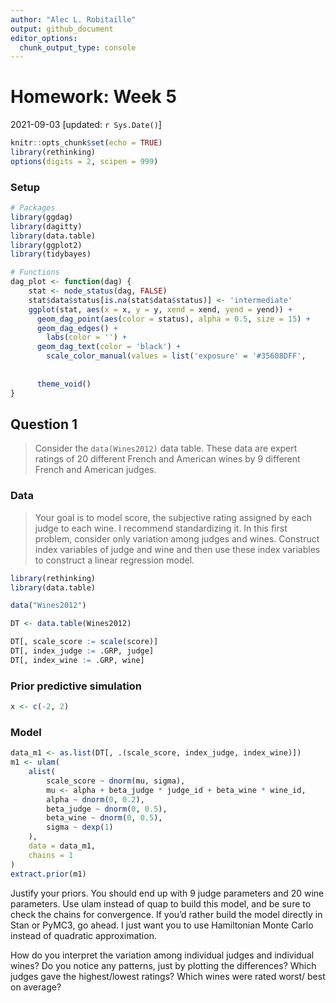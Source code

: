 ```yaml
---
author: "Alec L. Robitaille"
output: github_document
editor_options: 
  chunk_output_type: console
---
```


# Homework: Week 5
2021-09-03 [updated: `r Sys.Date()`]

```r
knitr::opts_chunk$set(echo = TRUE)
library(rethinking)
options(digits = 2, scipen = 999)
```

### Setup

```r
# Packages
library(ggdag)
library(dagitty)
library(data.table)
library(ggplot2)
library(tidybayes)

# Functions
dag_plot <- function(dag) {
	stat <- node_status(dag, FALSE)
	stat$data$status[is.na(stat$data$status)] <- 'intermediate'
	ggplot(stat, aes(x = x, y = y, xend = xend, yend = yend)) +
	  geom_dag_point(aes(color = status), alpha = 0.5, size = 15) +
	  geom_dag_edges() +
		labs(color = '') + 
	  geom_dag_text(color = 'black') +
		scale_color_manual(values = list('exposure' = '#35608DFF',
																		 'outcome' = '#22A884FF',
																		 'intermediate' = 'grey50')) + 
	  theme_void()
}
```



## Question 1

> Consider the `data(Wines2012)` data table. These data are expert ratings of 20
different French and American wines by 9 different French and American judges.




### Data
> Your goal is to model score, the subjective rating assigned by each judge to
each wine. I recommend standardizing it. In this first problem, consider only
variation among judges and wines. Construct index variables of judge and wine
and then use these index variables to construct a linear regression model.

```r
library(rethinking)
library(data.table)

data("Wines2012")

DT <- data.table(Wines2012)

DT[, scale_score := scale(score)]
DT[, index_judge := .GRP, judge]
DT[, index_wine := .GRP, wine]
```

### Prior predictive simulation
```r

x <- c(-2, 2)
```

### Model
```r
data_m1 <- as.list(DT[, .(scale_score, index_judge, index_wine)])
m1 <- ulam(
	alist(
		scale_score ~ dnorm(mu, sigma),
		mu <- alpha + beta_judge * judge_id + beta_wine * wine_id,
		alpha ~ dnorm(0, 0.2),
		beta_judge ~ dnorm(0, 0.5),
		beta_wine ~ dnorm(0, 0.5),
		sigma ~ dexp(1)
	),
	data = data_m1,
	chains = 1
)
extract.prior(m1)

```



Justify your priors. You should end up with 9 judge parameters and 20 wine
parameters. Use ulam instead of quap to build this model, and be sure to check
the chains for convergence. If you’d rather build the model directly in Stan or
PyMC3, go ahead. I just want you to use Hamiltonian Monte Carlo instead of
quadratic approximation. 

How do you interpret the variation among individual
judges and individual wines? Do you notice any patterns, just by plotting the
differences? Which judges gave the highest/lowest ratings? Which wines were
rated worst/ best on average?
